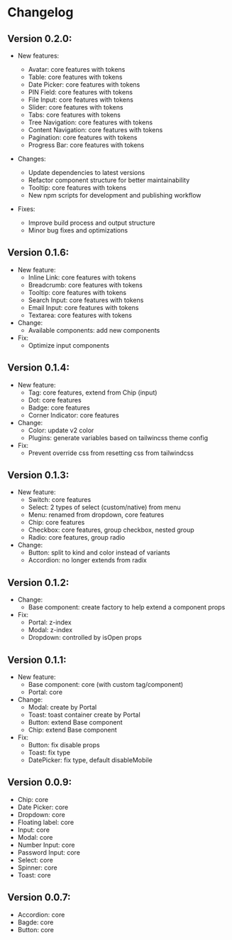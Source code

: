 # Changelog

## Version 0.2.0:

- New features:

  - Avatar: core features with tokens
  - Table: core features with tokens
  - Date Picker: core features with tokens
  - PIN Field: core features with tokens
  - File Input: core features with tokens
  - Slider: core features with tokens
  - Tabs: core features with tokens
  - Tree Navigation: core features with tokens
  - Content Navigation: core features with tokens
  - Pagination: core features with tokens
  - Progress Bar: core features with tokens

- Changes:
  - Update dependencies to latest versions
  - Refactor component structure for better maintainability
  - Tooltip: core features with tokens
  - New npm scripts for development and publishing workflow
- Fixes:
  - Improve build process and output structure
  - Minor bug fixes and optimizations

## Version 0.1.6:

- New feature:
  - Inline Link: core features with tokens
  - Breadcrumb: core features with tokens
  - Tooltip: core features with tokens
  - Search Input: core features with tokens
  - Email Input: core features with tokens
  - Textarea: core features with tokens
- Change:
  - Available components: add new components
- Fix:
  - Optimize input components

## Version 0.1.4:

- New feature:
  - Tag: core features, extend from Chip (input)
  - Dot: core features
  - Badge: core features
  - Corner Indicator: core features
- Change:
  - Color: update v2 color
  - Plugins: generate variables based on tailwincss theme config
- Fix:
  - Prevent override css from resetting css from tailwindcss

## Version 0.1.3:

- New feature:
  - Switch: core features
  - Select: 2 types of select (custom/native) from menu
  - Menu: renamed from dropdown, core features
  - Chip: core features
  - Checkbox: core features, group checkbox, nested group
  - Radio: core features, group radio
- Change:
  - Button: split to kind and color instead of variants
  - Accordion: no longer extends from radix

## Version 0.1.2:

- Change:
  - Base component: create factory to help extend a component props
- Fix:
  - Portal: z-index
  - Modal: z-index
  - Dropdown: controlled by isOpen props

## Version 0.1.1:

- New feature:
  - Base component: core (with custom tag/component)
  - Portal: core
- Change:
  - Modal: create by Portal
  - Toast: toast container create by Portal
  - Button: extend Base component
  - Chip: extend Base component
- Fix:
  - Button: fix disable props
  - Toast: fix type
  - DatePicker: fix type, default disableMobile

## Version 0.0.9:

- Chip: core
- Date Picker: core
- Dropdown: core
- Floating label: core
- Input: core
- Modal: core
- Number Input: core
- Password Input: core
- Select: core
- Spinner: core
- Toast: core

## Version 0.0.7:

- Accordion: core
- Bagde: core
- Button: core
